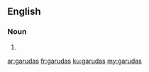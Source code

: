 ==English==

===Noun===
{{head|en|plural}}

# {{plural of|garuda|lang=en|nocat=1}}

[[ar:garudas]]
[[fr:garudas]]
[[ku:garudas]]
[[my:garudas]]